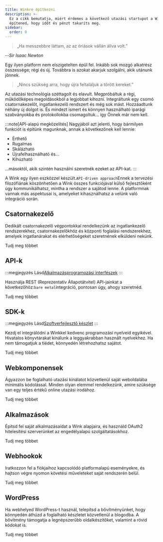 ```yaml
---
title: Winkre építkezni
description: >-
  Ez a cikk bemutatja, miért érdemes a következő utazási startupot a Winkre
  építened, hogy időt és pénzt takaríts meg.
sidebar:
  order: 0
---
```


> „Ha messzebbre láttam, az az óriások vállán állva volt.”

\--*Sir Isaac Newton*

Egy ilyen platform nem elszigetelten épül fel. Inkább sok mozgó alkatrész összessége; régi és új. Továbbra is azokat akarjuk szolgálni, akik utánunk jönnek.

> „Nincs szükség arra, hogy újra feltaláljuk a törött kereket.”

Az utazási technológia széttagolt és elavult. Megpróbáltuk a régi, működőképes megoldásokból a legjobbat kihozni. Integráltunk egy csomó csatornakezelőt, ingatlankezelő rendszert és még sok mást. Hozzáadtunk néhány új dolgot is. És mindezt ismert és könnyen használható iparági szabványokba és protokollokba csomagoltuk... így Önnek már nem kell.

:::note\[API-alapú megközelítés]
Nagyjából azt jelenti, hogy bármilyen funkciót is építünk magunknak, annak a következőnek kell lennie:

* Érthető
* Rugalmas
* Skálázható
* Újrafelhasználható és...
* Kihúzható

...másoktól, akik szintén használni szeretnék ezeket az API-kat.
:::

A Wink egy ilyen eszközzel készült.`API-driven approach`Ennek a tervezési filozófiának köszönhetően a Wink összes funkciójával külső fejlesztőként úgy kommunikálhatsz, mintha a rendszer a sajátod lenne. A platformnak vannak más aspektusai is, amelyeket kihasználhatsz a velünk való integráció során.

## Csatornakezelő

Dedikált csatornakezelő végpontokkal rendelkezünk az ingatlankezelő rendszerekhez, csatornakezelőkhöz és központi foglalási rendszerekhez, amelyek ingatlanárakat és elérhetőségeket szeretnének elküldeni nekünk.

<LinkButton href="/developers/apis/#channel-manager-api">
  Tudj meg többet
</LinkButton>


## API-k

:::megjegyzés
Lásd[Alkalmazásprogramozási interfészek](https://learning.postman.com/docs/getting-started/introduction/)
:::

Használja REST (Reprezentatív Állapotátvitel) API-jainkat a következőhöz:`bare metal`integráció, pontosan úgy, ahogy szeretnéd.

<LinkButton href="/developers/apis">
  Tudj meg többet
</LinkButton>


## SDK-k

:::megjegyzés
Lásd[Szoftverfejlesztő készlet](https://en.wikipedia.org/wiki/Software_development_kit)
:::

Kezdj el integrálódni a Winkkel kedvenc programozási nyelveid egyikével. Hivatalos könyvtárakat kínálunk a leggyakrabban használt nyelvekhez. Ha nem támogatjuk a tiédet, könnyedén létrehozhatsz sajátot.

<LinkButton href="/developers/sdks">
  Tudj meg többet
</LinkButton>


## Webkomponensek

Ágyazzon be foglalható utazási kínálatot közvetlenül saját weboldalába minimális kódolással. Minden olyan elemmel rendelkezünk, amire szüksége van egy teljes értékű online utazási irodához.

<LinkButton href="/developers/web-components">
  Tudj meg többet
</LinkButton>


## Alkalmazások

Építsd fel saját alkalmazásaidat a Wink alapjaira, és használd OAuth2 hitelesítési szerverünket az engedélyalapú szolgáltatásokhoz.

<LinkButton href="/developers/applications">
  Tudj meg többet
</LinkButton>


## Webhookok

Iratkozzon fel a fiókjaihoz kapcsolódó platformalapú eseményekre, és hajtson végre nyomon követési műveleteket saját rendszerén belül.

<LinkButton href="/developers/webhooks">
  Tudj meg többet
</LinkButton>


## WordPress

Ha webhelyed WordPress-t használ, telepítsd a bővítményünket, hogy könnyedén áthúzd a foglalható készletet közvetlenül a blogodba. A bővítmény támogatja a legnépszerűbb oldalkészítőket, valamint a rövid kódokat is.

<LinkButton href="/developers/webhooks">
  Tudj meg többet
</LinkButton>

